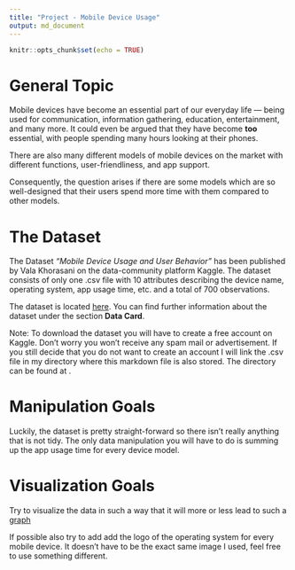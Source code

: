 ```yaml
---
title: "Project - Mobile Device Usage"
output: md_document
---
```


```r
knitr::opts_chunk$set(echo = TRUE)
```

# General Topic
Mobile devices have become an essential part of our everyday life — being used for communication, information gathering, education, entertainment, and many more. It could even be argued that they have become **too** essential, with people spending many hours looking at their phones. 

There are also many different models of mobile devices on the market with different functions, user-friendliness, and app support.

Consequently, the question arises if there are some models which are so well-designed that their users spend more time with them compared to other models.

# The Dataset
The Dataset *"Mobile Device Usage and User Behavior"* has been published by Vala Khorasani on the data-community platform Kaggle. The dataset consists of only one .csv file with 10 attributes describing the device name, operating system, app usage time, etc. and a total of 700 observations.

The dataset is located [here](https://www.kaggle.com/datasets/valakhorasani/mobile-device-usage-and-user-behavior-dataset). You can find further information about the dataset under the section **Data Card**.

Note: To download the dataset you will have to create a free account on Kaggle. Don't worry you won't receive any spam mail or advertisement. If you still decide that you do not want to create an account I will link the .csv file in my directory where this markdown file is also stored. The directory can be found at </Projects/kickbones1>.

# Manipulation Goals
Luckily, the dataset is pretty straight-forward so there isn't really anything that is not tidy. The only data manipulation you will have to do is summing up the app usage time for every device model.

# Visualization Goals
Try to visualize the data in such a way that it will more or less lead to such a [graph](graph_idea.pdf)

If possible also try to add add the logo of the operating system for every mobile device. It doesn't have to be the exact same image I used, feel free to use something different.